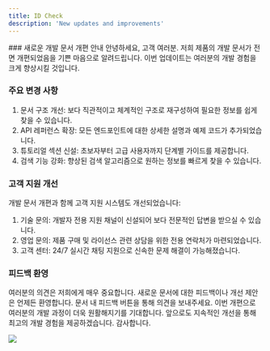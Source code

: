 ```yaml
---
title: ID Check
description: 'New updates and improvements'
---
```


<Update label="2024-12-16" description="v1.0.0">
### 새로운 개발 문서 개편 안내
안녕하세요, 고객 여러분. 저희 제품의 개발 문서가 전면 개편되었음을 기쁜 마음으로 알려드립니다. 이번 업데이트는 여러분의 개발 경험을 크게 향상시킬 것입니다.

### 주요 변경 사항
1. 문서 구조 개선: 보다 직관적이고 체계적인 구조로 재구성하여 필요한 정보를 쉽게 찾을 수 있습니다.
2. API 레퍼런스 확장: 모든 엔드포인트에 대한 상세한 설명과 예제 코드가 추가되었습니다.
3. 튜토리얼 섹션 신설: 초보자부터 고급 사용자까지 단계별 가이드를 제공합니다.
4. 검색 기능 강화: 향상된 검색 알고리즘으로 원하는 정보를 빠르게 찾을 수 있습니다.

### 고객 지원 개선
개발 문서 개편과 함께 고객 지원 시스템도 개선되었습니다:
1. 기술 문의: 개발자 전용 지원 채널이 신설되어 보다 전문적인 답변을 받으실 수 있습니다.
2. 영업 문의: 제품 구매 및 라이선스 관련 상담을 위한 전용 연락처가 마련되었습니다.
3. 고객 센터: 24/7 실시간 채팅 지원으로 신속한 문제 해결이 가능해졌습니다.

### 피드백 환영
여러분의 의견은 저희에게 매우 중요합니다. 새로운 문서에 대한 피드백이나 개선 제안은 언제든 환영합니다. 문서 내 피드백 버튼을 통해 의견을 보내주세요.
이번 개편으로 여러분의 개발 과정이 더욱 원활해지기를 기대합니다. 앞으로도 지속적인 개선을 통해 최고의 개발 경험을 제공하겠습니다.
감사합니다.

 <Frame caption="아르고스 로고">
  <img src="/images/changelog/ARGOS_VerticalType.jpg" />
</Frame>

</Update>
